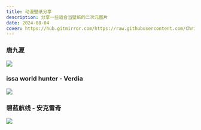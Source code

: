 ```yaml
---
title: 动漫壁纸分享
description: 分享一些适合当壁纸的二次元图片
date: 2024-08-04
cover: https://hub.gitmirror.com/https://raw.githubusercontent.com/Chrismax-Merry/Image-Logs/main/acg/01.webp
---
```

### 唐九夏
![](https://hub.gitmirror.com/https://raw.githubusercontent.com/Chrismax-Merry/Image-Logs/main/acg/01.webp)

### issa world hunter - Verdia
![](https://hub.gitmirror.com/https://raw.githubusercontent.com/Chrismax-Merry/Image-Logs/main/acg/02.webp)

### 碧蓝航线 - 安克雷奇
![](https://hub.gitmirror.com/https://raw.githubusercontent.com/Chrismax-Merry/Image-Logs/main/acg/03.webp)